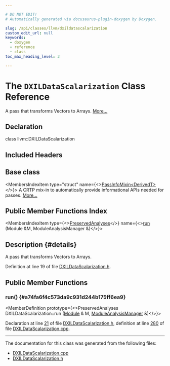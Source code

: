 ```yaml
---

# DO NOT EDIT!
# Automatically generated via docusaurus-plugin-doxygen by Doxygen.

slug: /api/classes/llvm/dxildatascalarization
custom_edit_url: null
keywords:
  - doxygen
  - reference
  - class
toc_max_heading_level: 3

---
```





# The `DXILDataScalarization` Class Reference

<DoxygenPage pluginConfig={pluginConfig}>

A pass that transforms Vectors to Arrays. <a href="#details">More...</a>

## Declaration

<CodeBlock>class llvm::DXILDataScalarization</CodeBlock>

## Included Headers

<IncludesList>
<IncludesListItem
  filePath="Target/DirectX/DXILDataScalarization.h"
  permalink="/docs/api/files/lib/lib/target/lib/target/directx/dxildatascalarization-h"
  isLocal="true" />
</IncludesList>

## Base class

<MembersIndex>

<MembersIndexItem
  type="struct"
  name={<><a href="/docs/api/structs/llvm/passinfomixin">PassInfoMixin&lt;DerivedT&gt;</a></>}>
A CRTP mix-in to automatically provide informational APIs needed for passes. <a href="/docs/api/structs/llvm/passinfomixin/#details">More...</a>
</MembersIndexItem>

</MembersIndex>

## Public Member Functions Index

<MembersIndex>

<MembersIndexItem
  type={<><a href="/docs/api/classes/llvm/preservedanalyses">PreservedAnalyses</a></>}
  name={<><a href="#a74fa6f4c573da9c931d244b175ff6ea9">run</a> (Module &amp;M, ModuleAnalysisManager &amp;)</>}>
</MembersIndexItem>

</MembersIndex>

## Description {#details}

A pass that transforms Vectors to Arrays.

Definition at line 19 of file <a href="/docs/api/files/lib/lib/target/lib/target/directx/dxildatascalarization-h">DXILDataScalarization.h</a>.

<SectionDefinition>

## Public Member Functions

### run() {#a74fa6f4c573da9c931d244b175ff6ea9}

<MemberDefinition
  prototype={<>PreservedAnalyses DXILDataScalarization::run (<a href="/docs/api/classes/llvm/module">Module</a> &amp; M, <a href="/docs/api/namespaces/llvm/#af9c9208365fd9ce11392b4d79485e259">ModuleAnalysisManager</a> &amp;)</>}>

Declaration at line <a href="/docs/api/files/lib/lib/target/lib/target/directx/dxildatascalarization-h/#l00021">21</a> of file <a href="/docs/api/files/lib/lib/target/lib/target/directx/dxildatascalarization-h">DXILDataScalarization.h</a>, definition at line <a href="/docs/api/files/lib/lib/target/lib/target/directx/dxildatascalarization-cpp/#l00280">280</a> of file <a href="/docs/api/files/lib/lib/target/lib/target/directx/dxildatascalarization-cpp">DXILDataScalarization.cpp</a>.
</MemberDefinition>

</SectionDefinition>

<hr/>

The documentation for this class was generated from the following files:

<ul>
<li><a href="/docs/api/files/lib/lib/target/lib/target/directx/dxildatascalarization-cpp">DXILDataScalarization.cpp</a></li>
<li><a href="/docs/api/files/lib/lib/target/lib/target/directx/dxildatascalarization-h">DXILDataScalarization.h</a></li>
</ul>

</DoxygenPage>
